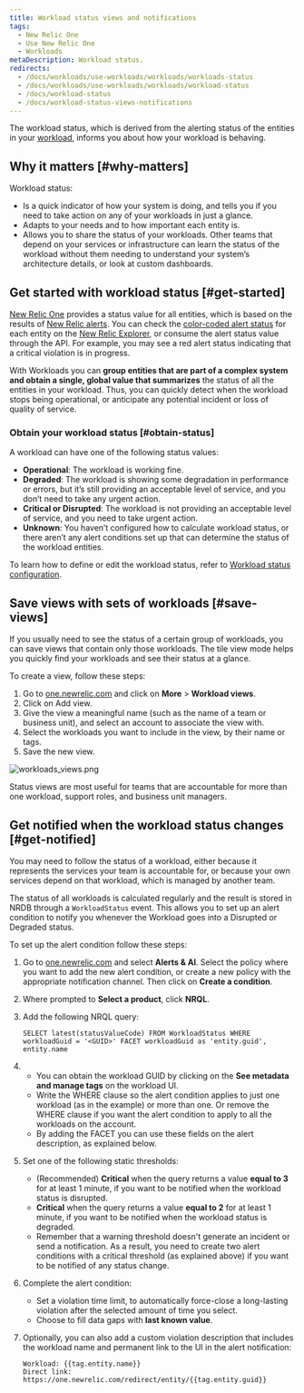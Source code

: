 ```yaml
---
title: Workload status views and notifications
tags:
  - New Relic One
  - Use New Relic One
  - Workloads
metaDescription: Workload status.
redirects:
  - /docs/workloads/use-workloads/workloads/workloads-status
  - /docs/workloads/use-workloads/workloads/workload-status
  - /docs/workload-status
  - /docs/workload-status-views-notifications
---
```


The workload status, which is derived from the alerting status of the entities in your [workload](/docs/new-relic-one/use-new-relic-one/core-concepts/new-relic-one-workloads-isolate-resolve-incidents-faster), informs you about how your workload is behaving.

## Why it matters [#why-matters]

Workload status:

- Is a quick indicator of how your system is doing, and tells you if you need to take action on any of your workloads in just a glance.
- Adapts to your needs and to how important each entity is.
- Allows you to share the status of your workloads. Other teams that depend on your services or infrastructure can learn the status of the workload without them needing to understand your system’s architecture details, or look at custom dashboards.

## Get started with workload status [#get-started]

[New Relic One](/docs/new-relic-one/use-new-relic-one/get-started/introduction-new-relic-one) provides a status value for all entities, which is based on the results of [New Relic alerts](/docs/alerts). You can check the [color-coded alert status](/docs/alerts/new-relic-alerts/configuring-alert-policies/identify-entities-without-alert-policies#colors) for each entity on the [New Relic Explorer](/docs/new-relic-one/use-new-relic-one/ui-data/new-relic-one-entity-explorer-view-performance-across-apps-services-hosts), or consume the alert status value through the API. For example, you may see a red alert status indicating that a critical violation is in progress.

With Workloads you can **group entities that are part of a complex system and obtain a single, global value that summarizes** the status of all the entities in your workload. Thus, you can quickly detect when the workload stops being operational, or anticipate any potential incident or loss of quality of service.

### Obtain your workload status [#obtain-status]

A workload can have one of the following status values:

- **Operational**: The workload is working fine.
- **Degraded**: The workload is showing some degradation in performance or errors, but it’s still providing an acceptable level of service, and you don’t need to take any urgent action.
- **Critical or Disrupted**: The workload is not providing an acceptable level of service, and you need to take urgent action.
- **Unknown**: You haven’t configured how to calculate workload status, or there aren’t any alert conditions set up that can determine the status of the workload entities.

To learn how to define or edit the workload status, refer to [Workload status configuration](/docs/workload-status-configuration).

## Save views with sets of workloads [#save-views]

If you usually need to see the status of a certain group of workloads, you can save views that contain only those workloads. The tile view mode helps you quickly find your workloads and see their status at a glance.

To create a view, follow these steps:

1. Go to [one.newrelic.com](https://one.newrelic.com/ 'Link opens in a new window.') and click on **More** > **Workload views**.
2. Click on Add view.
3. Give the view a meaningful name (such as the name of a team or business unit), and select an account to associate the view with.
4. Select the workloads you want to include in the view, by their name or tags.
5. Save the new view.

![workloads_views.png](src/images/workloads_views.png 'workloads_views.png')

Status views are most useful for teams that are accountable for more than one workload, support roles, and business unit managers.

## Get notified when the workload status changes [#get-notified]

You may need to follow the status of a workload, either because it represents the services your team is accountable for, or because your own services depend on that workload, which is managed by another team.

The status of all workloads is calculated regularly and the result is stored in NRDB through a `WorkloadStatus` event. This allows you to set up an alert condition to notify you whenever the Workload goes into a Disrupted or Degraded status.

To set up the alert condition follow these steps:

1. Go to [one.newrelic.com](https://one.newrelic.com) and select **Alerts & AI**. Select the policy where you want to add the new alert condition, or create a new policy with the appropriate notification channel. Then click on **Create a condition**.
2. Where prompted to **Select a product**, click **NRQL**.
3. Add the following NRQL query:

   ```
   SELECT latest(statusValueCode) FROM WorkloadStatus WHERE workloadGuid = '<GUID>' FACET workloadGuid as 'entity.guid', entity.name
   ```

4. - You can obtain the workload GUID by clicking on the **See metadata and manage tags** on the workload UI.
   - Write the WHERE clause so the alert condition applies to just one workload (as in the example) or more than one. Or remove the WHERE clause if you want the alert condition to apply to all the workloads on the account.
   - By adding the FACET you can use these fields on the alert description, as explained below.
5. Set one of the following static thresholds:
   - (Recommended) **Critical** when the query returns a value **equal to 3** for at least 1 minute, if you want to be notified when the workload status is disrupted.
   - **Critical** when the query returns a value **equal to 2** for at least 1 minute, if you want to be notified when the workload status is degraded.
   - Remember that a warning threshold doesn't generate an incident or send a notification. As a result, you need to create two alert conditions with a critical threshold (as explained above) if you want to be notified of any status change.
6. Complete the alert condition:
   - Set a violation time limit, to automatically force-close a long-lasting violation after the selected amount of time you select.
   - Choose to fill data gaps with **last known value**.
7. Optionally, you can also add a custom violation description that includes the workload name and permanent link to the UI in the alert notification:

   ```
   Workload: {{tag.entity.name}}
   Direct link: https://one.newrelic.com/redirect/entity/{{tag.entity.guid}}
   ```
